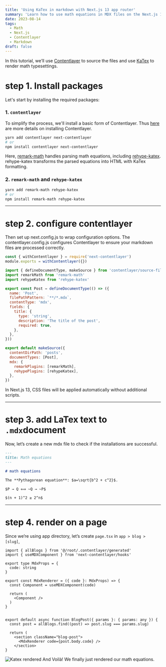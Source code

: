 ```yaml
---
title: 'Using KaTex in markdown with Next.js 13 app router'
summary: 'Learn how to use math equations in MDX files on the Next.js 13 app router (directory) environment.'
date: 2023-08-14
tags:
  - Math
  - Next.js
  - Contentlayer
  - Markdown
draft: false
---
```


In this tutorial, we’ll use [Contentlayer](https://www.contentlayer.dev/) to source the files and use [KaTex](https://katex.org/) to render math typesettings.

# step 1. Install packages

Let's start by installing the required packages:

### 1. `contentlayer`

To simplify the process, we'll install a basic form of Contentlayer. Thus [here](https://www.contentlayer.dev/docs/getting-started-cddd76b7) are more details on installing Contentlayer.

```bash
yarn add contentlayer next-contentlayer
# or
npm install contentlayer next-contentlayer
```

Here, [remark-math](https://github.com/remarkjs/remark-math/tree/main) handles parsing math equations, including [rehype-katex](https://github.com/remarkjs/remark-math/tree/main/packages/rehype-katex). rehype-katex transforms the parsed equations into HTML with KaTex formatting.

### 2. `remark-math` and `rehype-katex`

```bash
yarn add remark-math rehype-katex
# or
npm install remark-math rehype-katex
```

<hr />

# step 2. configure contentlayer

Then set up next.config.js to wrap configuration options. The contentlayer.config.js configures Contentlayer to ensure your markdown files are processed correctly.

```js title="next.config.js"
const { withContentlayer } = require('next-contentlayer')
module.exports = withContentlayer({})
```

```js title="contentlayer.config.js"
import { defineDocumentType, makeSource } from 'contentlayer/source-files'
import remarkMath from 'remark-math'
import rehypeKatex from 'rehype-katex'

export const Post = defineDocumentType(() => ({
  name: 'Post',
  filePathPattern: `**/*.mdx`,
  contentType: 'mdx',
  fields: {
    title: {
      type: 'string',
      description: 'The title of the post',
      required: true,
    },
  },
}))

export default makeSource({
  contentDirPath: 'posts',
  documentTypes: [Post],
  mdx: {
    remarkPlugins: [remarkMath],
    rehypePlugins: [rehypeKatex],
  },
})
```

In Next.js 13, CSS files will be applied automatically without additional scripts.

<hr />

# step 3. add LaTex text to `.mdx`document

Now, let’s create a new mdx file to check if the installations are successful.

```markdown
---
title: Math equations
---

# math equations

The **Pythagorean equation**: $a=\sqrt{b^2 + c^2}$.

$P → Q ⟺ ~Q → ~P$

$(n + 1)^2 ≥ 2^n$
```

<hr />

# step 4. render on a page

Since we’re using app directory, let’s create `page.tsx` in `app > blog > [slug]`,

```tsx title="page.tsx"
import { allBlogs } from '@/root/.contentlayer/generated'
import { useMDXComponent } from 'next-contentlayer/hooks'

export type MdxProps = {
  code: string
}

export const MdxRenderer = ({ code }: MdxProps) => {
  const Component = useMDXComponent(code)

  return (
    <Component />
  )
}


export default async function BlogPost({ params }: { params: any }) {
  const post = allBlogs.find((post) => post.slug === params.slug)

  return (
    <section className="blog-post">
      <MdxRenderer code={post.body.code} />
    </section>
}
```

![Katex rendered](/images/posts/math-katex/rendered-math-equations.png)
And Voilà! We finally just rendered our math equations.

